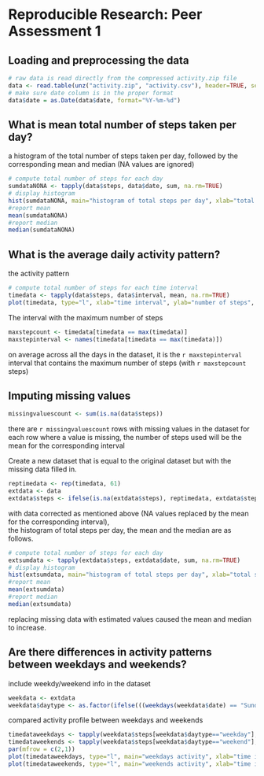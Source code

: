 # Reproducible Research: Peer Assessment 1


## Loading and preprocessing the data
```r
# raw data is read directly from the compressed activity.zip file 
data <- read.table(unz("activity.zip", "activity.csv"), header=TRUE, sep=",")
# make sure date column is in the proper format
data$date = as.Date(data$date, format="%Y-%m-%d")
```

## What is mean total number of steps taken per day?

a histogram of the total number of steps taken per day, followed by the corresponding mean and median 
(NA values are ignored) 
```r
# compute total number of steps for each day
sumdataNONA <- tapply(data$steps, data$date, sum, na.rm=TRUE)
# display histogram
hist(sumdataNONA, main="histogram of total steps per day", xlab="total steps")
#report mean
mean(sumdataNONA)
#report median
median(sumdataNONA)
```

## What is the average daily activity pattern?

the activity pattern
```r
# compute total number of steps for each time interval 
timedata <- tapply(data$steps, data$interval, mean, na.rm=TRUE)
plot(timedata, type="l", xlab="time interval", ylab="number of steps", xaxt='n'); axis(1, labels = c('0:00', '4:10', '08:20', '12:30', '16:40', '20:50'), at = c(0, 50, 100, 150, 200, 250))
```

The interval with the maximum number of steps
```r
maxstepcount <- timedata[timedata == max(timedata)]
maxstepinterval <- names(timedata[timedata == max(timedata)])
```
on average across all the days in the dataset, it is the `r maxstepinterval` interval that contains the maximum number of steps  (with `r maxstepcount` steps)


## Imputing missing values

```r
missingvaluescount <- sum(is.na(data$steps))
```
there are `r missingvaluescount` rows with missing values in the dataset
for each row where a value is missing, the number of steps used will  be the mean for the corresponding interval

Create a new dataset that is equal to the original dataset but with the missing data filled in.
```r
reptimedata <- rep(timedata, 61)
extdata <- data
extdata$steps <- ifelse(is.na(extdata$steps), reptimedata, extdata$steps)
```


with data corrected as mentioned above (NA values replaced by the mean for the corresponding interval),  
the histogram of total steps per day, the mean and the median are as follows.
```r
# compute total number of steps for each day
extsumdata <- tapply(extdata$steps, extdata$date, sum, na.rm=TRUE)
# display histogram
hist(extsumdata, main="histogram of total steps per day", xlab="total steps")
#report mean
mean(extsumdata)
#report median
median(extsumdata)
```
replacing missing data with estimated values caused the mean and median to increase.


## Are there differences in activity patterns between weekdays and weekends?


include weekdy/weekend info in the dataset
```r
weekdata <- extdata
weekdata$daytype <- as.factor(ifelse(((weekdays(weekdata$date) == "Sunday")+(weekdays(weekdata$date) == "Saturday")) == 1, "weekend", "weekday"))
```

compared activity profile between weekdays and weekends
```r
timedataweekdays <- tapply(weekdata$steps[weekdata$daytype=="weekday"], weekdata$interval[weekdata$daytype=="weekday"], mean)
timedataweekends <- tapply(weekdata$steps[weekdata$daytype=="weekend"], weekdata$interval[weekdata$daytype=="weekend"], mean)
par(mfrow = c(2,1))
plot(timedataweekdays, type="l", main="weekdays activity", xlab="time interval", ylab="number of steps", xaxt='n'); axis(1, labels = c('0:00', '4:10', '08:20', '12:30', '16:40', '20:50'), at = c(0, 50, 100, 150, 200, 250))
plot(timedataweekends, type="l", main="weekends activity", xlab="time interval", ylab="number of steps", xaxt='n'); axis(1, labels = c('0:00', '4:10', '08:20', '12:30', '16:40', '20:50'), at = c(0, 50, 100, 150, 200, 250))

```

